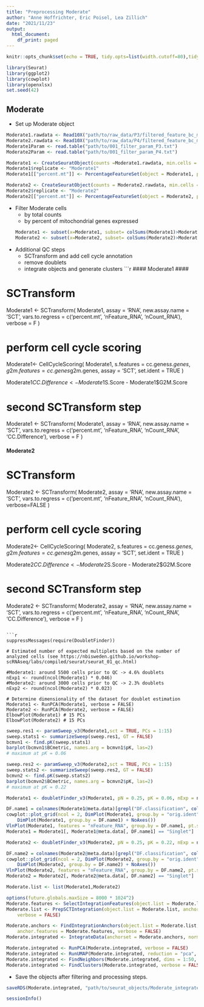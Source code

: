 ---
title: "Preprocessing Moderate"
author: "Anne Hoffrichter, Eric Poisel, Lea Zillich"
date: "2021/11/23"
output:
  html_document:
    df_print: paged
---

```{r setup, include=FALSE}
knitr::opts_chunk$set(echo = TRUE, tidy.opts=list(width.cutoff=80),tidy=TRUE, fig.asp=0.5, fig.width=12, warning = FALSE)
```

```{r loadLibraries, message=FALSE, warning=FALSE}
library(Seurat)
library(ggplot2)
library(cowplot)
library(openxlsx)
set.seed(42)
```

## Moderate

- Set up Moderate object   
```{r setUpModerateSeuratObject}
Moderate1.rawdata <- Read10X("path/to/raw_data/P3/filtered_feature_bc_matrix/")
Moderate2.rawdata <- Read10X("path/to/raw_data/P4/filtered_feature_bc_matrix/")
Moderate1Param <- read.table("path/to/001_filter_param_P3.txt")
Moderate2Param <- read.table("path/to/001_filter_param_P4.txt")

Moderate1 <- CreateSeuratObject(counts =Moderate1.rawdata, min.cells = 3, min.features = Moderate1Param$expr_features, project = "OK")
Moderate1$replicate <- "Moderate1"
Moderate1[["percent.mt"]] <- PercentageFeatureSet(object = Moderate1, pattern = "^MT-")

Moderate2 <- CreateSeuratObject(counts = Moderate2.rawdata, min.cells = 3, min.features = Moderate2Param$expr_features, project = "OK")
Moderate2$replicate <- "Moderate2"
Moderate2[["percent.mt"]] <- PercentageFeatureSet(object = Moderate2, pattern = "^MT-")
```

- Filter Moderate cells
  - by total counts
  - by percent of mitochondrial genes expressed
```{r filterModerateCells, message=FALSE}
Moderate1 <- subset(x=Moderate1, subset= colSums(Moderate1)>Moderate1Param$total_counts & percent.mt <Moderate1Param$MT)
Moderate2 <- subset(x=Moderate2, subset= colSums(Moderate2)>Moderate2Param$total_counts & percent.mt <Moderate2Param$MT)
```

- Additional QC steps 
  - SCTransform and add cell cycle annotation
  - remove doublets
  - integrate objects and generate clusters 
```{r cellCycle, message=FALSE}

#### Moderate1 ####

# SCTransform
Moderate1 <- SCTransform(
  Moderate1,
  assay = 'RNA',
  new.assay.name = 'SCT',
  vars.to.regress = c('percent.mt', 'nFeature_RNA', 'nCount_RNA'),
  verbose = F
)

# perform cell cycle scoring
Moderate1<- CellCycleScoring(
  Moderate1,
  s.features = cc.genes$s.genes,
  g2m.features = cc.genes$g2m.genes,
  assay = 'SCT',
  set.ident = TRUE
)

Moderate1$CC.Difference <- Moderate1$S.Score - Moderate1$G2M.Score

# second SCTransform step 
Moderate1 <- SCTransform(
  Moderate1,
  assay = 'RNA',
  new.assay.name = 'SCT',
  vars.to.regress = c('percent.mt', 'nFeature_RNA', 'nCount_RNA', 'CC.Difference'),
  verbose = F
)

#### Moderate2 ####

# SCTransform
Moderate2 <- SCTransform(
  Moderate2,
  assay = 'RNA',
  new.assay.name = 'SCT',
  vars.to.regress = c('percent.mt', 'nFeature_RNA', 'nCount_RNA'),
  verbose=FALSE
)

# perform cell cycle scoring
Moderate2<- CellCycleScoring(
  Moderate2,
  s.features = cc.genes$s.genes,
  g2m.features = cc.genes$g2m.genes,
  assay = 'SCT',
  set.ident = TRUE
)

Moderate2$CC.Difference <- Moderate2$S.Score - Moderate2$G2M.Score

# second SCTransform step 
Moderate2 <- SCTransform(
  Moderate2,
  assay = 'RNA',
  new.assay.name = 'SCT',
  vars.to.regress = c('percent.mt', 'nFeature_RNA', 'nCount_RNA', 'CC.Difference'),
  verbose = F
)
```

```{r DoubletRemoval, message=FALSE}
suppressMessages(require(DoubletFinder))

# Estimated number of expected multiplets based on the number of analyzed cells (see https://nbisweden.github.io/workshop-scRNAseq/labs/compiled/seurat/seurat_01_qc.html)

#Moderate1: around 5500 cells prior to QC -> 4.6% doublets
nExp1 <- round(ncol(Moderate1) * 0.046)
#Moderate2: around 3000 cells prior to QC -> 2.3% doublets
nExp2 <- round(ncol(Moderate2) * 0.023)

# Determine dimensionality of the dataset for doublet estimation 
Moderate1 <- RunPCA(Moderate1, verbose = FALSE)
Moderate2 <- RunPCA(Moderate2, verbose = FALSE)
ElbowPlot(Moderate1) # 15 PCs
ElbowPlot(Moderate2) # 15 PCs
```

```{r parameterOptimization, message=FALSE, include=FALSE}
sweep.res1 <- paramSweep_v3(Moderate1,sct = TRUE, PCs = 1:15) 
sweep.stats1 <- summarizeSweep(sweep.res1, GT = FALSE) 
bcmvn1 <- find.pK(sweep.stats1) 
barplot(bcmvn1$BCmetric, names.arg = bcmvn1$pK, las=2)
# maximum at pK = 0.06

sweep.res2 <- paramSweep_v3(Moderate2,sct = TRUE, PCs = 1:15) 
sweep.stats2 <- summarizeSweep(sweep.res2, GT = FALSE) 
bcmvn2 <- find.pK(sweep.stats2) 
barplot(bcmvn2$BCmetric, names.arg = bcmvn2$pK, las=2)
# maximum at pK = 0.22
```

```{r findDoublets1, message=FALSE, include = FALSE}
Moderate1 <- doubletFinder_v3(Moderate1, pN = 0.25, pK = 0.06, nExp = nExp1, PCs = 1:15, sct = T)
```

```{r removeDoublets1, message=FALSE}
DF.name1 = colnames(Moderate1@meta.data)[grepl("DF.classification", colnames(Moderate1@meta.data))]
cowplot::plot_grid(ncol = 2, DimPlot(Moderate1, group.by = "orig.ident") + NoAxes(), 
    DimPlot(Moderate1, group.by = DF.name1) + NoAxes())
VlnPlot(Moderate1, features = "nFeature_RNA", group.by = DF.name1, pt.size = 0.1)
Moderate1 = Moderate1[, Moderate1@meta.data[, DF.name1] == "Singlet"]
```

```{r findDoublets2, message=FALSE, include = FALSE}
Moderate2 <- doubletFinder_v3(Moderate2, pN = 0.25, pK = 0.22, nExp = nExp2, PCs = 1:15, sct = T)
```

```{r removeDoublets2, message=FALSE}
DF.name2 = colnames(Moderate2@meta.data)[grepl("DF.classification", colnames(Moderate2@meta.data))]
cowplot::plot_grid(ncol = 2, DimPlot(Moderate2, group.by = "orig.ident") + NoAxes(), 
    DimPlot(Moderate2, group.by = DF.name2) + NoAxes())
VlnPlot(Moderate2, features = "nFeature_RNA", group.by = DF.name2, pt.size = 0.1)
Moderate2 = Moderate2[, Moderate2@meta.data[, DF.name2] == "Singlet"]
```

```{r IntegrateObjectModerate}
Moderate.list <- list(Moderate1,Moderate2)

options(future.globals.maxSize = 8000 * 1024^2)
Moderate.features <- SelectIntegrationFeatures(object.list = Moderate.list)
Moderate.list <- PrepSCTIntegration(object.list = Moderate.list, anchor.features = Moderate.features, 
    verbose = FALSE)

Moderate.anchors <- FindIntegrationAnchors(object.list = Moderate.list, normalization.method = "SCT", 
    anchor.features = Moderate.features, verbose = FALSE)
Moderate.integrated <- IntegrateData(anchorset = Moderate.anchors, normalization.method = "SCT", verbose = FALSE)

Moderate.integrated <- RunPCA(Moderate.integrated, verbose = FALSE)
Moderate.integrated <- RunUMAP(Moderate.integrated, reduction = "pca", dims = 1:50)
Moderate.integrated <- FindNeighbors(Moderate.integrated, dims = 1:50, verbose = FALSE)
Moderate.integrated <- FindClusters(Moderate.integrated, verbose = FALSE,resolution = 0.15)
```

- Save the objects after filtering and processing steps.
```{r saveObjectsAfterGeneralFilteringSteps}
saveRDS(Moderate.integrated, "path/to/seurat_objects/Moderate_integrated_sct.rds")
```

```{r sessioninfo}
sessionInfo()
```